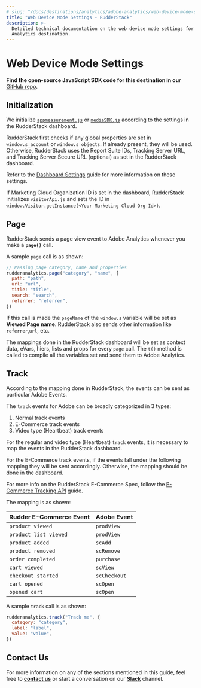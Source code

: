 ```yaml
---
# slug: "/docs/destinations/analytics/adobe-analytics/web-device-mode-settings"
title: "Web Device Mode Settings - RudderStack"
description: >-
  Detailed technical documentation on the web device mode settings for Adobe
  Analytics destination.
---
```


# Web Device Mode Settings

<div class="successBlock">
  <strong>Find the open-source JavaScript SDK code for this destination in our</strong>
  <a href="https://github.com/rudderlabs/rudder-sdk-js/tree/adobe-analytics-dest-prod-staging/integrations/AdobeAnalytics">GitHub
  repo</a>.</strong>
</div>

## Initialization

We initialize [`appmeasurement.js`](https://cdn.rudderlabs.com/adobe-analytics-js/adobe-analytics-js.js) or [`mediaSDK.js`](https://cdn.rudderlabs.com/adobe-analytics-js/adobe-analytics-js-heartbeat.js) according to the settings in the RudderStack dashboard.

RudderStack first checks if any global properties are set in `window.s_account` or `window.s objects`. If already present, they will be used. Otherwise, RudderStack uses the Report Suite IDs, Tracking Server URL, and Tracking Server Secure URL \(optional\) as set in the RudderStack dashboard.

<div class="infoBlock">
Refer to the <a href="./setting-up-adobe-analytics-in-rudderstack">Dashboard Settings</a> guide for more information on these settings.

</div>

If Marketing Cloud Organization ID is set in the dashboard, RudderStack initializes `visitorApi.js` and sets the ID in `window.Visitor.getInstance(<Your Marketing Cloud Org Id>)`.

## Page

RudderStack sends a page view event to Adobe Analytics whenever you make a **`page()`** call.

A sample `page` call is as shown:

```javascript
// Passing page category, name and properties
rudderanalytics.page("category", "name", {
  path: "path",
  url: "url",
  title: "title",
  search: "search",
  referrer: "referrer",
})
```

If this call is made the `pageName` of the `window.s` variable will be set as **Viewed Page name**. RudderStack also sends other information like `referrer`,`url`, etc.

<div class="infoBlock">
The mappings done in the RudderStack dashboard will be set as context data, eVars, hiers, lists and props for every <code class="inline-code">page</code> call. The <code class="inline-code">t()</code> method is called to compile all the variables set and send them to Adobe Analytics.

</div>

## Track

According to the mapping done in RudderStack, the events can be sent as particular Adobe Events.

The `track` events for Adobe can be broadly categorized in 3 types:

1. Normal track events
2. E-Commerce track events
3. Video type \(Heartbeat\) track events

<div class="infoBlock">
For the regular and video type (Heartbeat) <code class="inline-code">track</code> events, it is necessary to map the events in the RudderStack dashboard.

</div>

For the E-Commerce track events, if the events fall under the following mapping they will be sent accordingly. Otherwise, the mapping should be done in the dashboard.

<div class="infoBlock">
For more info on the RudderStack E-Commerce Spec, follow the <a href="../../../rudderstack-api/api-specification/rudderstack-ecommerce-events-specification">E-Commerce Tracking API</a> guide.

</div>

The mapping is as shown:

| Rudder E-Commerce Event | Adobe Event  |
| :---------------------- | :----------- |
| `product viewed`        | `prodView`   |
| `product list viewed`   | `prodView`   |
| `product added`         | `scAdd`      |
| `product removed`       | `scRemove`   |
| `order completed`       | `purchase`   |
| `cart viewed`           | `scView`     |
| `checkout started`      | `scCheckout` |
| `cart opened`           | `scOpen`     |
| `opened cart`           | `scOpen`     |

A sample `track` call is as shown:

```javascript
rudderanalytics.track("Track me", {
  category: "category",
  label: "label",
  value: "value",
})
```

## Contact Us

For more information on any of the sections mentioned in this guide, feel free to [**contact us**](mailto:%20docs@rudderstack.com) or start a conversation on our [**Slack**](https://resources.rudderstack.com/join-rudderstack-slack) channel.

